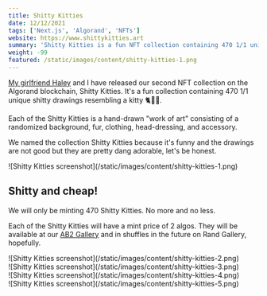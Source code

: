 ```yaml
---
title: Shitty Kitties
date: 12/12/2021
tags: ['Next.js', 'Algorand', 'NFTs']
website: https://www.shittykitties.art
summary: 'Shitty Kitties is a fun NFT collection containing 470 1/1 unique shitty drawings resembling a kitty 🐈🤷‍♂️'
weight: -99
featured: /static/images/content/shitty-kitties-1.png
---
```


[My girlfriend Haley](/about) and I have released our second NFT collection on the Algorand blockchain, Shitty Kitties. It's a fun collection containing 470 1/1 unique shitty drawings resembling a kitty 🐈🤷‍♂️.

Each of the Shitty Kitties is a hand-drawn "work of art" consisting of a randomized background, fur, clothing, head-dressing, and accessory.

We named the collection Shitty Kitties because it's funny and the drawings are not good but they are pretty dang adorable, let's be honest.

<div>![Shitty Kitties screenshot](/static/images/content/shitty-kitties-1.png)</div>

<h2>Shitty and cheap!</h2>

We will only be minting 470 Shitty Kitties. No more and no less.

Each of the Shitty Kitties will have a mint price of 2 algos. They will be available at our [AB2 Gallery](https://ab2.gallery/account/KPK5CEWRXZAHJLLK6ZAG5K3PGLY6ZEJREBOVVFXWYWEYGINUZY5IT3GG3I) and in shuffles in the future on Rand Gallery, hopefully.

<div>![Shitty Kitties screenshot](/static/images/content/shitty-kitties-2.png)</div>
<div>![Shitty Kitties screenshot](/static/images/content/shitty-kitties-3.png)</div>
<div>![Shitty Kitties screenshot](/static/images/content/shitty-kitties-4.png)</div>
<div>![Shitty Kitties screenshot](/static/images/content/shitty-kitties-5.png)</div>
